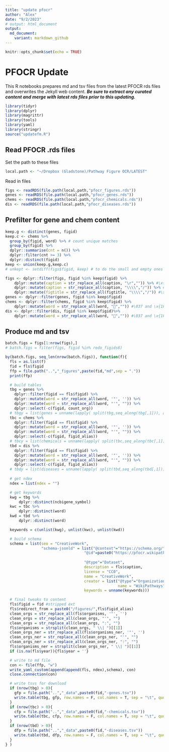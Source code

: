 ```yaml
---
title: "update pfocr"
author: "Alex"
date: "9/2/2023"
# output: html_document
output:
  md_document:
    variant: markdown_github
---
```


```r
knitr::opts_chunk$set(echo = TRUE)
```

# PFOCR Update
This R notebooks prepares md and tsv files from the latest PFOCR rds files and overwrites the Jekyll web content. ***Be sure to extract any curated content and merge with latest rds files prior to this updating.***
 
```r
library(tidyr)
library(dplyr)
library(magrittr)
library(tools)
library(yaml)
library(stringr)
source("updatefm.R")
```

## Read PFOCR .rds files
Set the path to these files
```r
local.path <- "~/Dropbox (Gladstone)/Pathway Figure OCR/LATEST"
```

Read in files
```r
figs <- readRDS(file.path(local.path,"pfocr_figures.rds"))
genes <- readRDS(file.path(local.path,"pfocr_genes.rds"))
chems <- readRDS(file.path(local.path,"pfocr_chemicals.rds"))
dis <- readRDS(file.path(local.path,"pfocr_diseases.rds"))
```

## Prefilter for gene and chem content
```r
keep.g <- distinct(genes, figid)
keep.c <- chems %>%
  group_by(figid, word) %>% # count unique matches
  group_by(figid) %>% 
  dplyr::summarise(cnt = n()) %>%
  dplyr::filter(cnt >= 3) %>%
  dplyr::distinct(figid) 
keep <- union(keep.g,keep.c)
# unkept <- setdiff(figs$figid, keep) # to do the small and empty ones as well

figs <- dplyr::filter(figs, figid %in% keep$figid) %>%
    dplyr::mutate(caption = str_replace_all(caption, "\r","")) %>% #\x{0D} 
    dplyr::mutate(caption = str_replace_all(caption, "\\\\","/")) %>% #\x{0D} 
    dplyr::mutate(figtitle = str_replace_all(figtitle, "\\\\","/")) #\x{0D}
genes <- dplyr::filter(genes, figid %in% keep$figid)
chems <- dplyr::filter(chems, figid %in% keep$figid) %>%
    dplyr::mutate(word = str_replace_all(word, "","")) #\037 and \x{1F}
dis <- dplyr::filter(dis, figid %in% keep$figid)%>%
    dplyr::mutate(word = str_replace_all(word, "","")) #\037 and \x{1F}
```

## Produce md and tsv
```r

batch.figs = figs[1:nrow(figs),] 
# batch.figs = filter(figs, figid %in% redo_figids6)

by(batch.figs, seq_len(nrow(batch.figs)), function(f){
  fls = as.list(f)
  fid = fls$figid
  ffp = file.path("..","_figures",paste(fid,"md",sep = "."))
  print(ffp)

  # build tables
  tbg = genes %>%
    dplyr::filter(figid == fls$figid) %>%
    dplyr::mutate(word = str_replace_all(word, '"', '')) %>%
    dplyr::mutate(word = str_replace_all(word, "'", "")) %>%
    dplyr::select(-c(figid, count_org))
  # tbgy = list(genes = unname(lapply( split(tbg,seq_along(tbg[,1])), as.list)))
  tbc = chems %>%
    dplyr::filter(figid == fls$figid) %>%
    dplyr::mutate(word = str_replace_all(word, '"', '')) %>%
    dplyr::mutate(word = str_replace_all(word, "'", "")) %>%
    dplyr::select(-c(figid, figid_alias))
  # tbcy = list(chemicals = unname(lapply( split(tbc,seq_along(tbc[,1])), as.list)))
  tbd = dis %>%
    dplyr::filter(figid == fls$figid) %>%
    dplyr::mutate(word = str_replace_all(word, '"', '')) %>%
    dplyr::mutate(word = str_replace_all(word, "'", "")) %>%
    dplyr::select(-c(figid, figid_alias))
  # tbdy = list(diseases = unname(lapply( split(tbd,seq_along(tbd[,1])), as.list)))
  
  # get ndex
  ndex = list(ndex = "")

  # get keywords
  kwg = tbg %>%
      dplyr::distinct(ncbigene_symbol) 
  kwc = tbc %>%
      dplyr::distinct(word)
  kwd = tbd %>%
      dplyr::distinct(word)

  keywords = c(unlist(kwg), unlist(kwc), unlist(kwd))

  # build schema
  schema = list(seo = "CreativeWork",
                "schema-jsonld" = list("@context"="https://schema.org/",
                                   "@id"=paste0("https://pfocr.wikipathways.org/figures/",
                                                                        fid, ".html"),
                                   "@type"="Dataset",
                                   description = fls$caption,
                                   license = "CC0",
                                   name = "CreativeWork",
                                   creator = list("@type"="Organization",
                                                  name = "WikiPathways"),
                                   keywords = unname(keywords)))

  # final tweaks to content
  fls$figid = fid #stripped ext
  fls$redirect_from = paste0("/figures/",fls$figid_alias)
  clean_orgs = str_replace_all(fls$organisms, '"', '')
  clean_orgs = str_replace_all(clean_orgs, "'", "")
  clean_orgs = str_replace_all(clean_orgs, ":", "")
  fls$organisms = strsplit(clean_orgs, " \\| ")[[1]]
  clean_orgs_ner = str_replace_all(fls$organisms_ner, '"', '')
  clean_orgs_ner = str_replace_all(clean_orgs_ner, "'", "")
  clean_orgs_ner = str_replace_all(clean_orgs_ner, ":", "")
  fls$organisms_ner = strsplit(clean_orgs_ner, " \\| ")[[1]]
  if (is.na(fls$year)){fls$year = ''}

  # write to md file
  con <- file(ffp, "w")
  write_yaml_custom(append(append(fls, ndex),schema), con)
  close.connection(con)

  # write tsvs for download
  if (nrow(tbg) > 0){
    gfp = file.path("..","_data",paste0(fid,"-genes.tsv"))
    write.table(tbg, gfp, row.names = F, col.names = T, sep = "\t", quote = F)
  }
  if (nrow(tbc) > 0){
    cfp = file.path("..","_data",paste0(fid,"-chemicals.tsv"))
    write.table(tbc, cfp, row.names = F, col.names = T, sep = "\t", quote = F)
  }
  if (nrow(tbd) > 0){
    dfp = file.path("..","_data",paste0(fid,"-diseases.tsv"))
    write.table(tbd, dfp, row.names = F, col.names = T, sep = "\t", quote = F)
  }
} )

```

